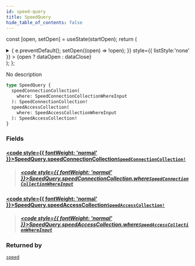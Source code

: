 ```yaml
---
id: speed-query
title: SpeedQuery
hide_table_of_contents: false
---
```






const [open, setOpen] = useState(startOpen);
return (
<details {...(open ? { open: true } : {})} className="details" style={{ border:'none', boxShadow:'none', background:'var(--ifm-background-color)' }}>
<summary
onClick={(e) => {
e.preventDefault();
setOpen((open) => !open);
}}
style={{ listStyle:'none' }} >
{open ? dataOpen : dataClose}
</summary>
{open && children}
</details>
);
};

No description

```graphql
type SpeedQuery {
  speedConnectionCollection(
    where: SpeedConnectionCollectionWhereInput
  ): SpeedConnectionCollection!
  speedAccessCollection(
    where: SpeedAccessCollectionWhereInput
  ): SpeedAccessCollection!
}
```

### Fields

#### [<code style={{ fontWeight: 'normal' }}>SpeedQuery.<b>speedConnectionCollection</b></code>](#)<Bullet />[`SpeedConnectionCollection!`](/api/objects/speed-connection-collection) <Badge class="badge badge--secondary" text="non-null"/> <Badge class="badge badge--secondary" text="object"/>

> ##### [<code style={{ fontWeight: 'normal' }}>SpeedQuery.speedConnectionCollection.<b>where</b></code>](#)<Bullet />[`SpeedConnectionCollectionWhereInput`](/api/inputs/speed-connection-collection-where-input) <Badge class="badge badge--secondary" text="input"/>

#### [<code style={{ fontWeight: 'normal' }}>SpeedQuery.<b>speedAccessCollection</b></code>](#)<Bullet />[`SpeedAccessCollection!`](/api/objects/speed-access-collection) <Badge class="badge badge--secondary" text="non-null"/> <Badge class="badge badge--secondary" text="object"/>

> ##### [<code style={{ fontWeight: 'normal' }}>SpeedQuery.speedAccessCollection.<b>where</b></code>](#)<Bullet />[`SpeedAccessCollectionWhereInput`](/api/inputs/speed-access-collection-where-input) <Badge class="badge badge--secondary" text="input"/>

### Returned by

[`speed`](/api/queries/speed) <Badge class="badge badge--secondary" text="query"/>
